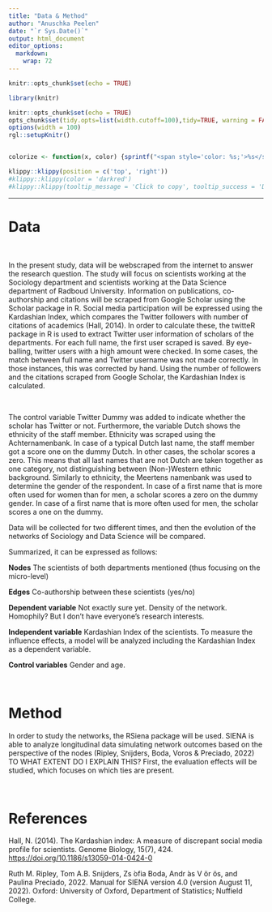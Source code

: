 ```yaml
---
title: "Data & Method"
author: "Anuschka Peelen"
date: "`r Sys.Date()`"
output: html_document
editor_options: 
  markdown: 
    wrap: 72
---
```


```r
knitr::opts_chunk$set(echo = TRUE)
```

```r
library(knitr)

knitr::opts_chunk$set(echo = TRUE)
opts_chunk$set(tidy.opts=list(width.cutoff=100),tidy=TRUE, warning = FALSE, message = FALSE,comment = "#>", cache=TRUE, class.source=c("test"), class.output=c("test2"))
options(width = 100)
rgl::setupKnitr()


colorize <- function(x, color) {sprintf("<span style='color: %s;'>%s</span>", color, x) }
```

```r
klippy::klippy(position = c('top', 'right'))
#klippy::klippy(color = 'darkred')
#klippy::klippy(tooltip_message = 'Click to copy', tooltip_success = 'Done')
```

------------------------------------------------------------------------

# Data

<br>

In the present study, data will be webscraped from the internet to
answer the research question. The study will focus on scientists working
at the Sociology department and scientists working at the Data Science
department of Radboud University. Information on publications,
co-authorship and citations will be scraped from Google Scholar using
the Scholar package in R. Social media participation will be expressed
using the Kardashian Index, which compares the Twitter followers with
number of citations of academics (Hall, 2014). 
In order to calculate these, the twitteR package in R is used to extract Twitter user
information of scholars of the departments. For each full name, the first user scraped is saved. By eye-balling, twitter users with a high amount were checked. In some cases, the match between full name and Twitter username was not made correctly. In those instances, this was corrected by hand. Using the number of
followers and the citations scraped from Google Scholar, the Kardashian Index is calculated. 

<br> 

The control variable Twitter Dummy was added to indicate whether the scholar has Twitter or not. Furthermore, the variable Dutch shows the ethnicity of the staff member. Ethnicity was scraped using the Achternamenbank. In case of a typical Dutch last name, the staff member got a score one on the dummy Dutch. In other cases, the scholar scores a zero. This means that all last names that are not Dutch are taken together as one category, not distinguishing between (Non-)Western ethnic background. Similarly to ethnicity, the Meertens namenbank was used to determine the gender of the respondent. In case of a first name that is more often used for women than for men, a scholar scores a zero on the dummy gender. In case of a first name that is more often used for men, the scholar scores a one on the dummy. 



Data will be
collected for two different times, and then the evolution of the
networks of Sociology and Data Science will be compared.

Summarized, it can be expressed as follows:

**Nodes** The scientists of both departments mentioned (thus focusing on
the micro-level)

**Edges** Co-authorship between these scientists (yes/no)

**Dependent variable** Not exactly sure yet. Density of the network.
Homophily? But I don't have everyone's research interests.

**Independent variable** Kardashian Index of the scientists. To measure
the influence effects, a model will be analyzed including the Kardashian
Index as a dependent variable.

**Control variables** Gender and age.

<br>

# Method

In order to study the networks, the RSiena package will be used. SIENA
is able to analyze longitudinal data simulating network outcomes based
on the perspective of the nodes (Ripley, Snijders, Boda, Voros &
Preciado, 2022) TO WHAT EXTENT DO I EXPLAIN THIS? First, the evaluation
effects will be studied, which focuses on which ties are present.

<br> 

# References 

Hall, N. (2014). The Kardashian index: A measure of
discrepant social media profile for scientists. Genome Biology, 15(7),
424. <https://doi.org/10.1186/s13059-014-0424-0>

Ruth M. Ripley, Tom A.B. Snijders, Zs ́ofia Boda, Andr ́as V ̈or ̈os,
and Paulina Preciado, 2022. Manual for SIENA version 4.0 (version August
11, 2022). Oxford: University of Oxford, Department of Statistics;
Nuffield College.
